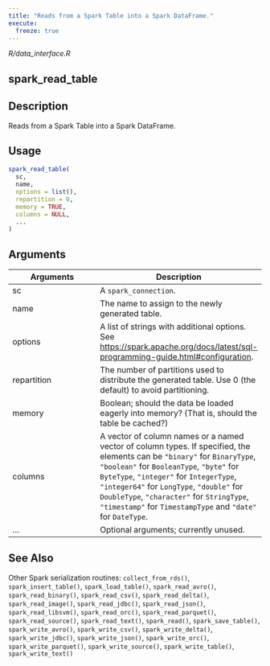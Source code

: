 ```yaml
---
title: "Reads from a Spark Table into a Spark DataFrame."
execute:
  freeze: true
---
```


*R/data_interface.R*

## spark_read_table

## Description
Reads from a Spark Table into a Spark DataFrame. 


## Usage
```r
spark_read_table( 
  sc, 
  name, 
  options = list(), 
  repartition = 0, 
  memory = TRUE, 
  columns = NULL, 
  ... 
) 
```

## Arguments
|Arguments|Description|
|---|---|
| sc | A `spark_connection`. |
| name | The name to assign to the newly generated table. |
| options | A list of strings with additional options. See [https://spark.apache.org/docs/latest/sql-programming-guide.html#configuration](https://spark.apache.org/docs/latest/sql-programming-guide.html#configuration). |
| repartition | The number of partitions used to distribute the generated table. Use 0 (the default) to avoid partitioning. |
| memory | Boolean; should the data be loaded eagerly into memory? (That is, should the table be cached?) |
| columns | A vector of column names or a named vector of column types. If specified, the elements can be `"binary"` for `BinaryType`, `"boolean"` for `BooleanType`, `"byte"` for `ByteType`, `"integer"` for `IntegerType`, `"integer64"` for `LongType`, `"double"` for `DoubleType`, `"character"` for `StringType`, `"timestamp"` for `TimestampType` and `"date"` for `DateType`. |
| ... | Optional arguments; currently unused. |






## See Also
Other Spark serialization routines:  `collect_from_rds()`, `spark_insert_table()`, `spark_load_table()`, `spark_read_avro()`, `spark_read_binary()`, `spark_read_csv()`, `spark_read_delta()`, `spark_read_image()`, `spark_read_jdbc()`, `spark_read_json()`, `spark_read_libsvm()`, `spark_read_orc()`, `spark_read_parquet()`, `spark_read_source()`, `spark_read_text()`, `spark_read()`, `spark_save_table()`, `spark_write_avro()`, `spark_write_csv()`, `spark_write_delta()`, `spark_write_jdbc()`, `spark_write_json()`, `spark_write_orc()`, `spark_write_parquet()`, `spark_write_source()`, `spark_write_table()`, `spark_write_text()`

